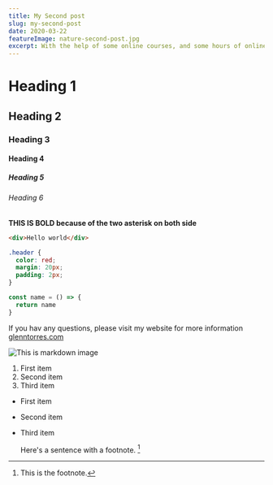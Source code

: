 ```yaml
---
title: My Second post
slug: my-second-post
date: 2020-03-22
featureImage: nature-second-post.jpg
excerpt: With the help of some online courses, and some hours of online videos that took me a week to figure out how to fix errors caused by some outdated dependencies that taught me a lot on how to figure out where to find the resolution. Thanks to google, and other handful communities like Slack, Discord, Reddit, StackOverflow, and the ReactJS community.
---
```


# Heading 1

## Heading 2

### Heading 3

#### Heading 4

##### Heading 5

###### Heading 6

**THIS IS BOLD because of the two asterisk on both side**

```html
<div>Hello world</div>
```

```css
.header {
  color: red;
  margin: 20px;
  padding: 2px;
}
```

```js
const name = () => {
  return name
}
```

If you hav any questions, please visit my website for more information
[glenntorres.com](https://glennptorres.netlify.app/)

![This is markdown image](nature-second-post.jpg)

1. First item
2. Second item
3. Third item

- First item
- Second item
- Third item

  Here's a sentence with a footnote. [^1]

[^1]: This is the footnote.
